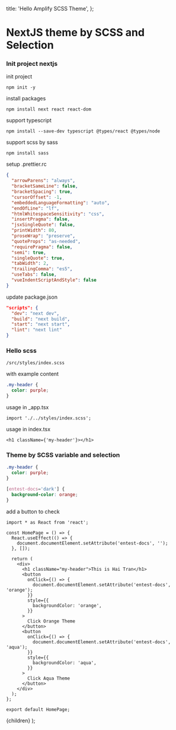   title: 'Hello Amplify SCSS Theme',
};


# NextJS theme by SCSS and Selection

### Init project nextjs

init project

```shell
npm init -y
```

install packages

```shell
npm install next react react-dom
```

support typescript

```shell
npm install --save-dev typescript @types/react @types/node
```

support scss by sass

```shell
npm install sass
```

setup .prettier.rc

```json
{
  "arrowParens": "always",
  "bracketSameLine": false,
  "bracketSpacing": true,
  "cursorOffset": -1,
  "embeddedLanguageFormatting": "auto",
  "endOfLine": "lf",
  "htmlWhitespaceSensitivity": "css",
  "insertPragma": false,
  "jsxSingleQuote": false,
  "printWidth": 80,
  "proseWrap": "preserve",
  "quoteProps": "as-needed",
  "requirePragma": false,
  "semi": true,
  "singleQuote": true,
  "tabWidth": 2,
  "trailingComma": "es5",
  "useTabs": false,
  "vueIndentScriptAndStyle": false
}
```

update package.json

```json
"scripts": {
  "dev": "next dev",
  "build": "next build",
  "start": "next start",
  "lint": "next lint"
}

```

### Hello scss

```shell
/src/styles/index.scss
```

with example content

```scss
.my-header {
  color: purple;
}
```

usage in \_app.tsx

```tsx
import './../styles/index.scss';
```

usage in index.tsx

```tsx
<h1 className={'my-header'}></h1>
```

### Theme by SCSS variable and selection

```scss
.my-header {
  color: purple;
}

[entest-docs='dark'] {
  background-color: orange;
}
```

add a button to check

```tsx
import * as React from 'react';

const HomePage = () => {
  React.useEffect(() => {
    document.documentElement.setAttribute('entest-docs', '');
  }, []);

  return (
    <div>
      <h1 className="my-header">This is Hai Tran</h1>
      <button
        onClick={() => {
          document.documentElement.setAttribute('entest-docs', 'orange');
        }}
        style={{
          backgroundColor: 'orange',
        }}
      >
        Click Orange Theme
      </button>
      <button
        onClick={() => {
          document.documentElement.setAttribute('entest-docs', 'aqua');
        }}
        style={{
          backgroundColor: 'aqua',
        }}
      >
        Click Aqua Theme
      </button>
    </div>
  );
};

export default HomePage;
```

  <MyLayoutTest frontmatter={meta}>{children}</MyLayoutTest>
);
